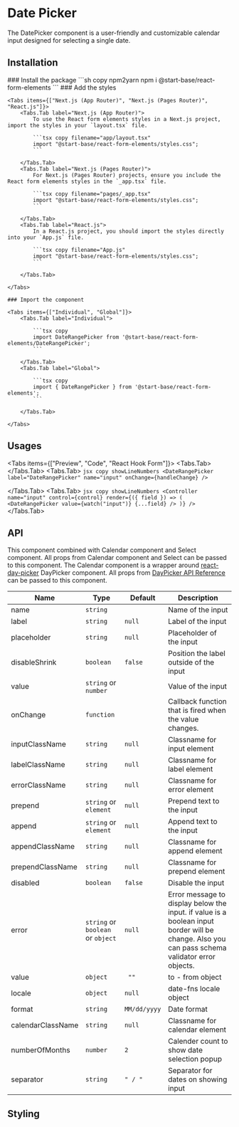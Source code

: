 
# Date Picker

The DatePicker component is a user-friendly and customizable calendar input designed for selecting a single date.

## Installation

<Steps>
    ### Install the package
    ```sh copy npm2yarn
    npm i @start-base/react-form-elements
    ```
    ### Add the styles

    <Tabs items={["Next.js (App Router)", "Next.js (Pages Router)", "React.js"]}>
        <Tabs.Tab label="Next.js (App Router)">
            To use the React form elements styles in a Next.js project, import the styles in your `layout.tsx` file.

            ```tsx copy filename="app/layout.tsx"
            import "@start-base/react-form-elements/styles.css";
            ```

        </Tabs.Tab>
        <Tabs.Tab label="Next.js (Pages Router)">
            For Next.js (Pages Router) projects, ensure you include the React form elements styles in the `_app.tsx` file.

            ```tsx copy filename="pages/_app.tsx"
            import "@start-base/react-form-elements/styles.css";
            ```

        </Tabs.Tab>
        <Tabs.Tab label="React.js">
            In a React.js project, you should import the styles directly into your `App.js` file.

            ```tsx copy filename="App.js"
            import "@start-base/react-form-elements/styles.css";
            ```

        </Tabs.Tab>

    </Tabs>

    ### Import the component

    <Tabs items={["Individual", "Global"]}>
        <Tabs.Tab label="Individual">

            ```tsx copy
            import DateRangePicker from '@start-base/react-form-elements/DateRangePicker';
            ```

        </Tabs.Tab>
        <Tabs.Tab label="Global">

            ```tsx copy
            import { DateRangePicker } from '@start-base/react-form-elements';
            ```

        </Tabs.Tab>

    </Tabs>

</Steps>

## Usages

<Tabs items={["Preview", "Code", "React Hook Form"]}>
  <Tabs.Tab>
  <Preview height="800px">
  <FormOnChange>
      <DateRangePicker
    label="Date Range Picker"
    name="input"
  />
  </FormOnChange>
  </Preview>
  </Tabs.Tab>
  <Tabs.Tab>
    ```jsx copy showLineNumbers
    <DateRangePicker
        label="DateRangePicker"
        name="input"
        onChange={handleChange}
    />
    ```

  </Tabs.Tab>
  <Tabs.Tab>
    ```jsx copy showLineNumbers
    <Controller
        name="input"
        control={control}
        render={({ field }) => (
          <DateRangePicker
            value={watch("input")}
            {...field}
          />
        )}
    />
    ```
  </Tabs.Tab>
</Tabs>

## API

This component combined with Calendar component and Select component. All props from Calendar component and Select can be passed to this component.
The Calendar component is a wrapper around [react-day-picker](https://www.npmjs.com/package/react-day-picker) DayPicker component. All props from [DayPicker API Reference](https://daypicker.dev/api/type-aliases/DayPickerProps) can be passed to this component.

| Name              | Type                              | Default      | Description                                                                                                                                    |
| ----------------- | --------------------------------- | ------------ | ---------------------------------------------------------------------------------------------------------------------------------------------- |
| name              | `string`                          |              | Name of the input                                                                                                                              |
| label             | `string`                          | `null`       | Label of the input                                                                                                                             |
| placeholder       | `string`                          | `null`       | Placeholder of the input                                                                                                                       |
| disableShrink     | `boolean`                         | `false`      | Position the label outside of the input                                                                                                        |
| value             | `string` or `number`              |              | Value of the input                                                                                                                             |
| onChange          | `function`                        |              | Callback function that is fired when the value changes.                                                                                        |
| inputClassName    | `string`                          | `null`       | Classname for input element                                                                                                                    |
| labelClassName    | `string`                          | `null`       | Classname for label element                                                                                                                    |
| errorClassName    | `string`                          | `null`       | Classname for error element                                                                                                                    |
| prepend           | `string` or `element`             | `null`       | Prepend text to the input                                                                                                                      |
| append            | `string` or `element`             | `null`       | Append text to the input                                                                                                                       |
| appendClassName   | `string`                          | `null`       | Classname for append element                                                                                                                   |
| prependClassName  | `string`                          | `null`       | Classname for prepend element                                                                                                                  |
| disabled          | `boolean`                         | `false`      | Disable the input                                                                                                                              |
| error             | `string` or `boolean` or `object` | `null`       | Error message to display below the input. if value is a boolean input border will be change. Also you can pass schema validator error objects. |
| value             | `object`                          | ` ""`        | to - from object                                                                                                                               |
| locale            | `object`                          | `null`       | date-fns locale object                                                                                                                         |
| format            | `string`                          | `MM/dd/yyyy` | Date format                                                                                                                                    |
| calendarClassName | `string`                          | `null`       | Classname for calendar element                                                                                                                 |
| numberOfMonths    | `number`                          | `2`          | Calender count to show date selection popup                                                                                                    |
| separator         | `string`                          | `" / "`      | Separator for dates on showing input                                                                                                           |

## Styling
